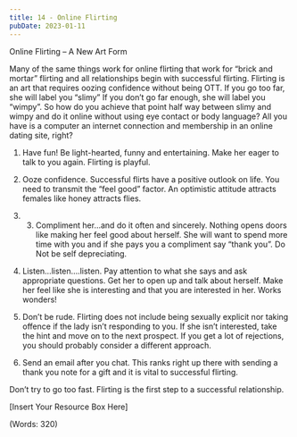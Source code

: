 ```yaml
---
title: 14 - Online Flirting
pubDate: 2023-01-11
---
```


Online Flirting – A New Art Form


Many of the same things work for online flirting that work for “brick and mortar” flirting and all relationships begin with successful flirting.  Flirting is an art that requires oozing confidence without being OTT.  If you go too far, she will label you “slimy” If you don’t go far enough, she will label you “wimpy”.  So how do you achieve that point half way between slimy and wimpy and do it online without using eye contact or body language?  All you have is a computer an internet connection and membership in an online dating site, right?  

1.	Have fun!  Be light-hearted, funny and entertaining.  Make her eager to talk to you again.  Flirting is playful.  

2.	Ooze confidence.  Successful flirts have a positive outlook on life.  You need to transmit the “feel good” factor.  An optimistic attitude attracts females like honey attracts flies.  

3.	3.  Compliment her…and do it often and sincerely.  Nothing opens doors like making her feel good about herself.  She will want to spend more time with you and if she pays you a compliment say “thank you”.  Do Not be self depreciating.  

4.	Listen…listen….listen.  Pay attention to what she says and ask appropriate questions.  Get her to open up and talk about herself.  Make her feel like she is interesting and that you are interested in her.  Works wonders!

5.	Don’t be rude.  Flirting does not include being sexually explicit nor taking offence if the lady isn’t responding to you. If she isn’t interested, take the hint and move on to the next prospect.  If you get a lot of rejections, you should probably consider a different approach.  

6.	Send an email after you chat.  This ranks right up there with sending a thank you note for a gift and it is vital to successful flirting.  

Don’t try to go too fast.  Flirting is the first step to a successful relationship.  


 [Insert Your Resource Box Here]

(Words: 320)